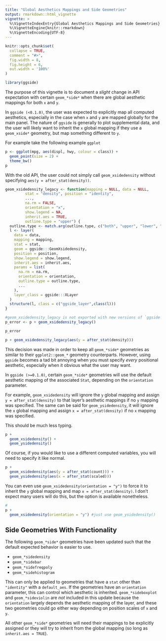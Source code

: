 ```yaml
---
title: "Global Aesthetics Mappings and Side Geometries"
output: rmarkdown::html_vignette
vignette: >
  %\VignetteIndexEntry{Global Aesthetics Mappings and Side Geometries}
  %\VignetteEngine{knitr::rmarkdown}
  %\VignetteEncoding{UTF-8}
---
```


```r
knitr::opts_chunk$set(
  collapse = TRUE,
  comment = "#>",
  fig.width = 8,
  fig.height = 6,
  out.width = '100%'
)
```

```r
library(ggside)
```

The purpose of this vignette is to document a _slight_ change in API expectation with certain `geom_*side*` when there are global aesthetic mappings for both `x` and `y`.

In `ggside (<0.1.0)`, the user was expected to explicitly map all computed aesthetics, especially in the case when `x` and `y` are mapped globally for the main panel. The nature of `ggside` is generally to plot supplemental data, and the user will likely want to inherit the `x` global mapping if they use a `geom_xside*` geometry, but map something different to `y`.

For example take the following example `ggplot`

```r
p <- ggplot(mpg, aes(displ, hwy, colour = class)) +
  geom_point(size = 2) +
  theme_bw()
p
```

With the old API, the user could not simply call `geom_xsidedensity` without specifying `aes(y = after_stat(density))`.

```r
geom_xsidedensity_legacy <- function(mapping = NULL, data = NULL,
         stat = "density", position = "identity",
         ...,
         na.rm = FALSE,
         orientation = "x",
         show.legend = NA,
         inherit.aes = TRUE,
         outline.type = "upper") {
  outline.type <- match.arg(outline.type, c("both", "upper", "lower", "full"))
  l <- layer(
    data = data,
    mapping = mapping,
    stat = stat,
    geom = ggside:::GeomXsidedensity,
    position = position,
    show.legend = show.legend,
    inherit.aes = inherit.aes,
    params = list(
      na.rm = na.rm,
      orientation = orientation,
      outline.type = outline.type,
      ...
    ),
    layer_class = ggside:::XLayer
  )
  structure(l, class = c("ggside_layer",class(l)))
}
```

``` r
#geom_xsidedensity_legacy is not exported with new versions of `ggside`
p_error <- p + geom_xsidedensity_legacy()

p_error

```

```r
p + geom_xsidedensity_legacy(aes(y = after_stat(density)))
```

This decision was made in order to keep all `geom_*side*` geometries as similar to their `ggplot2::geom_*` geometry counterparts. However, using `ggside` becomes a tad bit annoying when you must specify _*every*_ positional aesthetic, especially when it obvious what the user may want.

In `ggside (>=0.1.0)`, certain `geom_*side*` geometries will use the default aesthetic mapping of the associated `Stat`, depending on the `orientation` parameter.

For example, `geom_xsidedensity` will ignore the `y` global mapping and assign `y = after_stat(density)` to that layer's aesthetic mappings if no `y` mapping was specified. The same can be said for `geom_ysidedensity`, it will ignore the `x` global mapping and assign `x = after_stat(density)` if no `x` mapping was specified.

This should be much less typing.

```r
p + 
  geom_xsidedensity() +
  geom_ysidedensity()
```


Of course, if you would like to use a different computed variables, you will need to specify it like normal.

```r
p + 
  geom_xsidedensity(aes(y = after_stat(count))) +
  geom_ysidedensity(aes(x = after_stat(scaled)))
```


You can even use `geom_xsidedensity(orientation = "y")` to force it to inherit the `y` global mapping and map `x = after_stat(density)`. I don't expect many users will do this, but the option is available nonetheless. 

```r
#
p + 
  geom_xsidedensity(orientation = "y") #just use geom_ysidedensity()  ¯\_(ツ)_/¯
```


## Side Geometries With Functionality

The following `geom_*side*` geometries have been updated such that the default expected behavior is easier to use.

* `geom_*sidedensity`
* `geom_*sidebar`
* `geom_*sidefreqpoly` 
* `geom_*sidehistogram`

This can only be applied to geometries that have a `stat` other than `"identity"` with a `default_aes`. If the geometries have an `orientation` parameter, this can control which aesthetic is inherited. `geom_*sideboxplot` and `geom_*sideviolin` are *not* included in this update because the `orientation` largely depends the aesthetic mapping of the layer, and these two geometries could go either way depending on position scales of `x` and `y`.

All other `geom_*side*` geometries will need their mappings to be explicitly assigned or they will try to inherit from the global mapping (so long as `inherit.aes = TRUE`).
